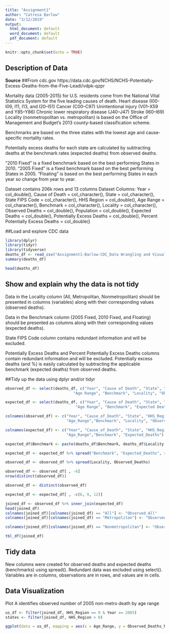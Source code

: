 ```yaml
---
title: "Assignment1"
author: "Catresa Barlow"
date: "3/12/2019"
output:
  html_document: default
  word_document: default
  pdf_document: default
---
```


```r
knitr::opts_chunk$set(echo = TRUE)
```

## Description of Data
**Source**
##From cdc.gov 
https://data.cdc.gov/NCHS/NCHS-Potentially-Excess-Deaths-from-the-Five-Leadi/vdpk-qzpr

Mortality data (2005-2015) for U.S. residents come from the National Vital Statistics System for the five leading causes of death. 
Heart disease (I00-I09, I11, I13, and I20–I51) Cancer (C00–C97) Unintentional injury (V01–X59 and Y85–Y86) Chronic lower respiratory disease (J40–J47) Stroke (I60–I69) Locality (nonmetropolitan vs. metropolitan) is based on the Office of Management and Budget’s 2013 county-based classification scheme.

Benchmarks are based on the three states with the lowest age and cause-specific mortality rates.

Potentially excess deaths for each state are calculated by subtracting deaths at the benchmark rates (expected deaths) from observed deaths.

“2010 Fixed” is a fixed benchmark based on the best performing States in 2010. “2005 Fixed” is a fixed benchmark based on the best performing States in 2005. “Floating” is based on the best performing States in each year so change from year to year. 

Dataset contains 206k rows and 13 columns
Dataset Columns:
Year = col_double(),
Cause of Death = col_character(),
State = col_character(),
State FIPS Code = col_character(),
HHS Region = col_double(),
Age Range = col_character(),
Benchmark = col_character(),
Locality = col_character(),
Observed Deaths = col_double(),
Population = col_double(),
Expected Deaths = col_double(),
Potentially Excess Deaths = col_double(),
Percent Potentially Excess Deaths = col_double()


##Load and explore CDC data
```r
library(dplyr)
library(tidyr)
library(tidyverse)
deaths_df <- read_csv("Assignment1-Barlow-CDC_Data Wrangling and Visualization.csv")
summary(deaths_df)

head(deaths_df)
```


## Show and explain why the data is not tidy
Data in the Locality column (All, Metropolitan, Nonmetropolitan) should be presented in columns (variables) along with their corresponding values (observed deaths). 

Data in the Benchmark column (2005 Fixed, 2010 Fixed, and Floating) should be presented as columns along with their corresponding values (expected deaths). 

State FIPS Code column contains redundant information and will be excluded.

Potentially Excess Deaths and Percent Potentially Excess Deaths columns contain  redundant information and will be excluded. Potentially excess deaths (and  %) is easily calculated by subtracting the applicable benchmark (expected deaths) from observed deaths.

##Tidy up the data using dplyr and/or tidyr
```r

observed_df <- select(deaths_df, c("Year", "Cause of Death", "State", "HHS Region",
                              "Age Range", "Benchmark", "Locality", "Observed Deaths"))

expected_df <- select(deaths_df, c("Year", "Cause of Death", "State", "HHS Region",
                               "Age Range", "Benchmark", "Expected Deaths"))

colnames(observed_df) <- c("Year", "Cause_of_Death", "State", "HHS_Region",
                           "Age_Range","Benchmark", "Locality", "Observed_Deaths")

colnames(expected_df) <- c("Year", "Cause_of_Death", "State", "HHS_Region",
                           "Age_Range","Benchmark", "Expected_Deaths")

expected_df$Benchmark <- paste(deaths_df$Benchmark, deaths_df$Locality, sep = "_")

expected_df <- expected_df %>% spread("Benchmark", "Expected_Deaths", sep = "_")

observed_df <- observed_df %>% spread(Locality, Observed_Deaths)

observed_df <- observed_df[ , -6]
nrow(distinct(observed_df))

observed_df <- distinct(observed_df)

expected_df <- expected_df[ , -c(6, 9, 12)]

joined_df <- observed_df %>% inner_join(expected_df)
head(joined_df)
colnames(joined_df)[colnames(joined_df) == "All"] <- "Observed_All"
colnames(joined_df)[colnames(joined_df) == "Metropolitan"] <- "Observed_Deaths_Metropolitan"

colnames(joined_df)[colnames(joined_df) == "Nonmetropolitan"] <- "Observed_Deaths_Nonmetropolitan"

tbl_df(joined_df)


```
## Tidy data
New columns were created for observed deaths and expected deaths (benchmarks) using spread().
Redundant data was excluded using select().
Variables are in columns, observations are in rows, and values are in cells.

## Data Visualization

Plot A identifies observed number of 2005 non-metro death by age range
```r
us_df <- filter(joined_df, HHS_Region == 0 & Year == 2005)
states <- filter(joined_df, HHS_Region > 0)

ggplot(data = us_df, mapping = aes(x = Age_Range, y = Observed_Deaths_Nonmetropolitan)) + geom_point(mapping = aes(color = Cause_of_Death)) 
```


```r

```


```r


```
